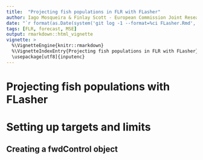 ```yaml
---
title:  "Projecting fish populations in FLR with FLasher"
author: Iago Mosqueira & Finlay Scott - European Commission Joint Research Center
date: "`r format(as.Date(system('git log -1 --format=%ci FLasher.Rmd', intern=TRUE)), '%B %Y')`"
tags: [FLR, forecast, MSE]
output: rmarkdown::html_vignette
vignette: >
  %\VignetteEngine{knitr::rmarkdown}
  %\VignetteIndexEntry{Projecting fish populations in FLR with FLasher}
  \usepackage[utf8]{inputenc}
---
```


# Projecting fish populations with FLasher

# Setting up targets and limits

## Creating a fwdControl object
